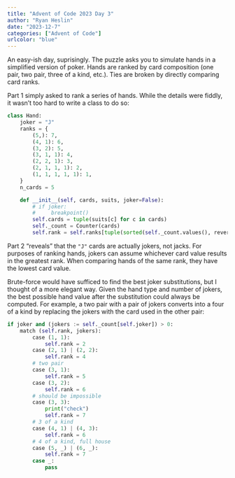 ```yaml
---
title: "Advent of Code 2023 Day 3"
author: "Ryan Heslin"
date: "2023-12-7"
categories: ["Advent of Code"]
urlcolor: "blue"
---
```


An easy-ish day, suprisingly. The puzzle asks you to simulate hands in 
a simplified version of poker. Hands are ranked by card composition (one pair, two pair, 
three of a kind, etc.). Ties are broken by directly comparing card ranks.

Part 1 simply asked to rank a series of hands. While the details were fiddly, 
it wasn't too hard to write a class to do so:
```py
class Hand:
    joker = "J"
    ranks = {
        (5,): 7,
        (4, 1): 6,
        (3, 2): 5,
        (3, 1, 1): 4,
        (2, 2, 1): 3,
        (2, 1, 1, 1): 2,
        (1, 1, 1, 1, 1): 1,
    }
    n_cards = 5

    def __init__(self, cards, suits, joker=False):
        # if joker:
        #     breakpoint()
        self.cards = tuple(suits[c] for c in cards)
        self._count = Counter(cards)
        self.rank = self.ranks[tuple(sorted(self._count.values(), reverse=True))]
```


Part 2 "reveals" that the `"J"` cards are actually jokers, not jacks. 
For purposes of ranking hands, jokers can assume whichever card value results 
in the greatest rank. When comparing hands of the same rank, they have the lowest 
card value. 

Brute-force would have sufficed to find the best joker substitutions, but I thought 
of a more elegant way. Given the hand type and number of jokers, the best possible 
hand value after the substitution could always be computed. For example, a two 
pair with a pair of jokers converts into a four of a kind by replacing the jokers 
with the card used in the other pair:

```py
if joker and (jokers := self._count[self.joker]) > 0:
    match (self.rank, jokers):
        case (1, 1):
            self.rank = 2
        case (2, 1) | (2, 2):
            self.rank = 4
        # two pair
        case (3, 1):
            self.rank = 5
        case (3, 2):
            self.rank = 6
        # should be impossible
        case (3, 3):
            print("check")
            self.rank = 7
        # 3 of a kind
        case (4, 1) | (4, 3):
            self.rank = 6
        # 4 of a kind, full house
        case (5, _) | (6, _):
            self.rank = 7
        case _:
            pass
```

